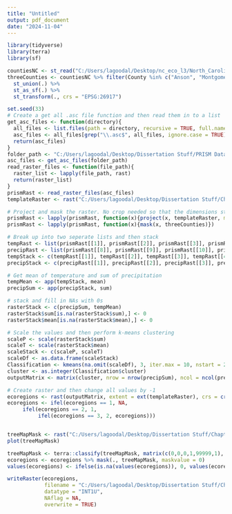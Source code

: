 ---
title: "Untitled"
output: pdf_document
date: "2024-11-04"
---

```{r}
library(tidyverse)
library(terra)
library(sf)
```



```{r}
countiesNC <- st_read("C:/Users/lagoodal/Desktop/nc_eco_l3/North_Carolina_State_and_County_Boundary_Polygons.shp")
threeCounties <- countiesNC %>% filter(County %in% c("Anson", "Montgomery", "Richmond")) %>%
  st_union(.) %>%
  st_as_sf(.) %>%
  st_transform(., crs = "EPSG:26917")
```



```{r}
set.seed(33)
# Create a get all .asc file function and then read them in to a list
get_asc_files <- function(directory){
  all_files <- list.files(path = directory, recursive = TRUE, full.names = TRUE)
  asc_files <- all_files[grep("\\.asc$", all_files, ignore.case = TRUE)]
  return(asc_files)
}
folder_path <- "C:/Users/lagoodal/Desktop/Dissertation Stuff/PRISM Data"
asc_files <- get_asc_files(folder_path)
read_raster_files <- function(file_path){
  raster_list <- lapply(file_path, rast)
  return(raster_list)
}
prismRast <- read_raster_files(asc_files)
templateRaster <- rast("C:/Users/lagoodal/Desktop/Dissertation Stuff/Chapter 3/Three_Counties_Rasters/templateRaster.tif")

# Project and mask the raster. No crop needed so that the dimensions stay the same
prismRast <- lapply(prismRast, function(x){project(x, templateRaster, method = "near")})
prismRast <- lapply(prismRast, function(x){mask(x, threeCounties)})

# Break up into two seperate lists and then stack
tempRast <- list(prismRast[[1]], prismRast[[2]], prismRast[[3]], prismRast[[4]], prismRast[[5]], prismRast[[6]], prismRast[[7]])
precipRast <- list(prismRast[[8]], prismRast[[9]], prismRast[[10]], prismRast[[11]], prismRast[[12]], prismRast[[13]], prismRast[[14]])
tempStack <- c(tempRast[[1]], tempRast[[2]], tempRast[[3]], tempRast[[4]], tempRast[[5]], tempRast[[6]], tempRast[[7]])
precipStack <- c(precipRast[[1]], precipRast[[2]], precipRast[[3]], precipRast[[4]], precipRast[[5]], precipRast[[6]], precipRast[[7]])

# Get mean of temperature and sum of precipitation
tempMean <- app(tempStack, mean)
precipSum <- app(precipStack, sum)

# stack and fill in NAs with 0s
rasterStack <- c(precipSum, tempMean)
rasterStack$sum[is.na(rasterStack$sum),] <- 0
rasterStack$mean[is.na(rasterStack$mean),] <- 0

# Scale the values and then perform k-means clustering
scaleP <- scale(rasterStack$sum)
scaleT <- scale(rasterStack$mean)
scaleStack <- c(scaleP, scaleT)
scaleDf <- as.data.frame(scaleStack)
Classification <- kmeans(na.omit(scaleDf), 3, iter.max = 10, nstart = 25)
cluster <- as.integer(Classification$cluster)
outputMatrix <- matrix(cluster, nrow = nrow(precipSum), ncol = ncol(precipSum), byrow = TRUE)

# Create raster and then change all values by -1
ecoregions <- rast(outputMatrix, extent = ext(templateRaster), crs = crs(templateRaster))
ecoregions <- ifel(ecoregions == 1, NA,
     ifel(ecoregions == 2, 1,
          ifel(ecoregions == 3, 2, ecoregions)))


treeMapMask <- rast("C:/Users/lagoodal/Desktop/Dissertation Stuff/Chapter 3/Three_Counties_Rasters/TCTreeMap.tif")
plot(treeMapMask)

treeMapMask <- terra::classify(treeMapMask, matrix(c(0,0,0,1,99999,1), ncol = 3, byrow = TRUE))
ecoregions <- ecoregions %>% mask(., treeMapMask, maskvalue = 0)
values(ecoregions) <- ifelse(is.na(values(ecoregions)), 0, values(ecoregions))

writeRaster(ecoregions,
            filename = "C:/Users/lagoodal/Desktop/Dissertation Stuff/Chapter 3/Three_Counties_Rasters/ecoregions.tif",
            datatype = "INT1U",
            NAflag = NA,
            overwrite = TRUE)
```
















